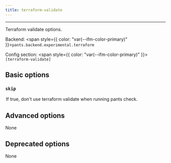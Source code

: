 ```yaml
---
title: terraform-validate
---
```



---

Terraform validate options.

Backend: <span style={{ color: "var(--ifm-color-primary)" }}>`pants.backend.experimental.terraform`</span>

Config section: <span style={{ color: "var(--ifm-color-primary)" }}>`[terraform-validate]`</span>

## Basic options

<span className={styles.options}>

### `skip`

<Option
  cli_repr='--[no-]terraform-validate-skip'
  env_repr='PANTS_TERRAFORM_VALIDATE_SKIP'
  default_repr='False'
>
  

If true, don't use `terraform validate` when running `pants check`.

</Option>


## Advanced options

None

## Deprecated options

None

</span>